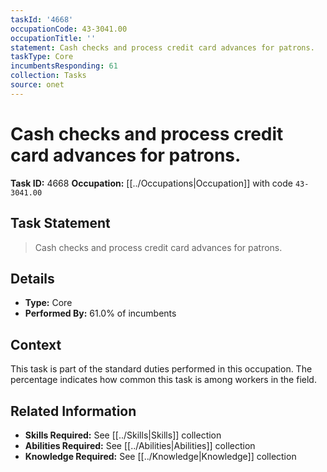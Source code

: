 ```yaml
---
taskId: '4668'
occupationCode: 43-3041.00
occupationTitle: ''
statement: Cash checks and process credit card advances for patrons.
taskType: Core
incumbentsResponding: 61
collection: Tasks
source: onet
---
```

# Cash checks and process credit card advances for patrons.

**Task ID:** 4668
**Occupation:** [[../Occupations|Occupation]] with code `43-3041.00`

## Task Statement

> Cash checks and process credit card advances for patrons.

## Details

- **Type:** Core
- **Performed By:** 61.0% of incumbents

## Context

This task is part of the standard duties performed in this occupation. The percentage indicates how common this task is among workers in the field.

## Related Information

- **Skills Required:** See [[../Skills|Skills]] collection
- **Abilities Required:** See [[../Abilities|Abilities]] collection
- **Knowledge Required:** See [[../Knowledge|Knowledge]] collection
